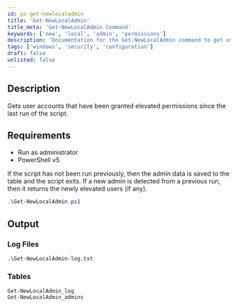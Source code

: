 ```yaml
---
id: ps-get-newlocaladmin
title: 'Get-NewLocalAdmin'
title_meta: 'Get-NewLocalAdmin Command'
keywords: ['new', 'local', 'admin', 'permissions']
description: 'Documentation for the Get-NewLocalAdmin command to get user accounts that have been granted elevated permissions since the last run of the script.'
tags: ['windows', 'security', 'configuration']
draft: false
unlisted: false
---
```

## Description
Gets user accounts that have been granted elevated permissions since the last run of the script.

## Requirements
- Run as administrator
- PowerShell v5


If the script has not been run previously, then the admin data is saved to the table and the script exits. If a new admin is detected from a previous run, then it returns the newly elevated users (if any).

```powershell
.\Get-NewLocalAdmin.ps1
```

## Output

### Log Files
    .\Get-NewLocalAdmin-log.txt
    
### Tables
    Get-NewLocalAdmin_log
    Get-NewLocalAdmin_admins









